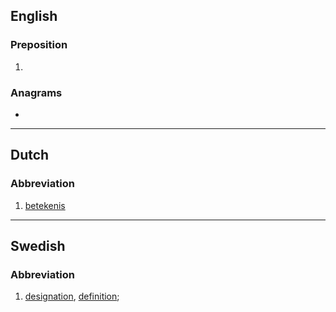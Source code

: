 {{also|bet|BET|Bet|bèt}}
==English==

===Preposition===
{{en-prep}}

# {{abbreviation of|between|lang=en}}

===Anagrams===
* {{anagrams|en|BTE|TEB}}

----

==Dutch==

===Abbreviation===
{{rfc-header|Abbreviation}}
{{head|nl|abbreviation}}

# [[betekenis]]

----

==Swedish==

===Abbreviation===
{{rfc-header|Abbreviation}}
{{head|sv|abbreviation}}

# {{lb|sv|lexicography}} [[designation]], [[definition]]; {{abbreviation of|beteckning|lang=sv}}